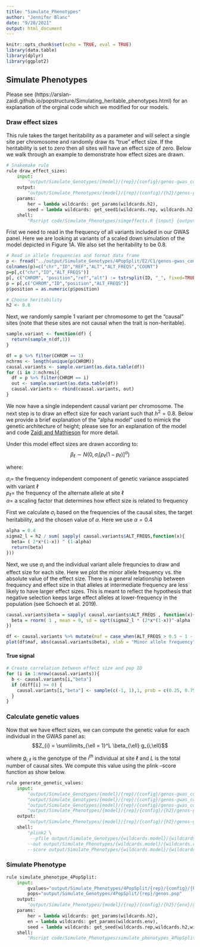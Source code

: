 ```yaml
---
title: "Simulate_Phenotypes"
author: "Jennifer Blanc"
date: "9/28/2021"
output: html_document
---
```


```r
knitr::opts_chunk$set(echo = TRUE, eval = TRUE)
library(data.table)
library(dplyr)
library(ggplot2)
```

## Simulate Phenotypes 

Please see (https://arslan-zaidi.github.io/popstructure/Simulating_heritable_phenotypes.html) for an explanation of the orginal code which we modified for our models.  

### Draw effect sizes  

This rule takes the target heritability as a parameter and will select a single site per chromosome and randomly draw its "true" effect size. If the heritability is set to zero then all sites will have an effect size of zero. Below we walk through an example to demonstrate how effect sizes are drawn. 

```python
# Snakemake rule
rule draw_effect_sizes:
    input:
        "output/Simulate_Genotypes/{model}/{rep}/{config}/genos-gwas_common.afreq"
    output:
        "output/Simulate_Phenotypes/{model}/{rep}/{config}/{h2}/genos-gwas_common.effects.txt"
    params:
        her = lambda wildcards: get_params(wildcards.h2),
        seed = lambda wildcards: get_seed1(wildcards.rep, wildcards.h2)
    shell:
        "Rscript code/Simulate_Phenotypes/simgeffects.R {input} {output} {params.her} 0.4 {params.seed}"
```

Frist we need to read in the frequency of all variants included in our GWAS panel. Here we are looking at variants of a scaled down simulation of the model depicted in Figure 1A. We also set the heritability to be 0.8.  
```r
# Read in allele frequencies and format data frame 
p <- fread("../output/Simulate_Genotypes/4PopSplit/E2/C1/genos-gwas_common.afreq")
colnames(p)=c("chr","ID","REF","ALT","ALT_FREQS","COUNT")
p=p[,c("chr","ID","ALT_FREQS")]
p[, c("CHROM", "position","ref","alt") := tstrsplit(ID, "_", fixed=TRUE)]
p = p[,c("CHROM","ID","position","ALT_FREQS")]
p$position = as.numeric(p$position)

# Choose heritability 
h2 <- 0.8
```

Next, we randomly sample 1 variant per chromosome to get the "causal" sites (note that these sites are not causal when the trait is non-heritable).
```r
sample.variant <- function(df) {
  return(sample_n(df,1))
}

df = p %>% filter(CHROM == 1)
nchrms <- length(unique(p$CHROM))
causal.variants <- sample.variant(as.data.table(df))
for (i in 2:nchrms){
  df = p %>% filter(CHROM == i)
  out <- sample.variant(as.data.table(df))
  causal.variants <- rbind(causal.variants, out)
}
```

We now have a single independent causal variant per chromosome. The next step is to draw an effect size for each variant such that $h^2 = 0.8$. Below we provide a brief explanation of the "alpha model" used to mimick the genetic architecture of height; please see for an explanation of the model and code [Zaidi and Mathieson](https://arslan-zaidi.github.io/popstructure/Simulating_heritable_phenotypes.html) for more detail.

Under this model effect sizes are drawn according to:  
$$\beta_{\ell} \sim N(0, \sigma_{i} [p_{\ell} (1-p_{\ell})]^\alpha )$$

where: 

$\sigma_{i} =$ the frequency independent component of genetic variance asspciated with variant $\ell$  
$p_{\ell} =$ the frequency of the alternate allele at site $\ell$  
$\alpha =$ a scaling factor that determines how effect size is related to frequency  

First we calculate $\sigma_{i}$ based on the frequencies of the causal sites, the target heritability, and the chosen value of $\alpha$. Here we use $\alpha = 0.4$
```r
alpha = 0.4
sigma2_l = h2 / sum( sapply( causal.variants$ALT_FREQS,function(x){
  beta= ( 2*x*(1-x)) ^ (1-alpha)
  return(beta)
}))
```

Next, we use $\sigma_{i}$ and the individual variant allele frequncies to draw and effect size for each site. Here we plot the minor allele frequency vs. the absolute value of the effect size. There is a general relationship between frequency and effect size in that alleles at intermediate frequency are less likely to have larger effect sizes. This is meant to reflect the hypothesis that negative selection keeps large effect alleles at lower-frequency in the population (see Schoech et al. 2019). 
```r
causal.variants$beta = sapply( causal.variants$ALT_FREQS , function(x){
  beta = rnorm( 1 , mean = 0, sd = sqrt(sigma2_l * (2*x*(1-x))^-alpha ))
})

df <- causal.variants %>% mutate(maf = case_when(ALT_FREQS > 0.5 ~ 1 - ALT_FREQS, ALT_FREQS <= 0.5 ~ ALT_FREQS))
plot(df$maf, abs(causal.variants$beta), xlab = "Minor allele frequency", ylab = "|Effect Size|", pch = 19 , col = "navy") 
```

#### True signal

```r
# Create correlation between effect size and pop ID
for (i in 1:nrow(causal.variants)){
  b <- causal.variants[i,"beta"]
  if (diff[i] >= 0) {
    causal.variants[i,"beta"] <- sample(c(-1, 1),1, prob = c(0.25, 0.75)) * abs(b)
  }
}
```


### Calculate genetic values  

Now that we have effect sizes, we can compute the genetic value for each individual in the GWAS panel as:  
$$Z_{i} = \sum\limits_{\ell = 1}^L \beta_{\ell} g_{i,\ell}$$

where $g_{i,\ell}$ is the genotype of the $i^{th}$ individual at site $\ell$ and $L$ is the total number of causal sites. We compute this value using the plink --score function as show below.  

```python
rule generate_genetic_values:
    input:
        "output/Simulate_Genotypes/{model}/{rep}/{config}/genos-gwas_common.psam",
        "output/Simulate_Genotypes/{model}/{rep}/{config}/genos-gwas_common.pvar",
        "output/Simulate_Genotypes/{model}/{rep}/{config}/genos-gwas_common.pgen",
        "output/Simulate_Phenotypes/{model}/{rep}/{config}/{h2}/genos-gwas_common.effects.txt"
    output:
        "output/Simulate_Phenotypes/{model}/{rep}/{config}/{h2}/genos-gwas_common.gvalue.sscore"
    shell:
        "plink2 \
	     --pfile output/Simulate_Genotypes/{wildcards.model}/{wildcards.rep}/{wildcards.config}/genos-gwas_common \
        --out output/Simulate_Phenotypes/{wildcards.model}/{wildcards.rep}/{wildcards.config}/{wildcards.h2}/genos-gwas_common.gvalue \
		--score output/Simulate_Phenotypes/{wildcards.model}/{wildcards.rep}/{wildcards.config}/{wildcards.h2}/genos-gwas_common.effects.txt cols=dosagesum,scoresums"
```

### Simulate Phenotype  

```python
rule simulate_phenotype_4PopSplit:
    input:
        gvalues="output/Simulate_Phenotypes/4PopSplit/{rep}/{config}/{h2}/genos-gwas_common.gvalue.sscore",
        pops="output/Simulate_Genotypes/4PopSplit/{rep}/genos.pop"
    output:
        "output/Simulate_Phenotypes/{model}/{rep}/{config}/{h2}/{env}/genos-gwas_common.phenos.txt"
    params:
        her = lambda wildcards: get_params(wildcards.h2),
        en = lambda wildcards: get_params(wildcards.env),
        seed = lambda wildcards: get_seed(wildcards.rep,wildcards.h2,wildcards.env)
    shell:
        "Rscript code/Simulate_Phenotypes/simulate_phenotypes_4PopSplit_meanshift.R {input.gvalues} {input.pops} {output} {params.her} {params.en} {params.seed}"
```

